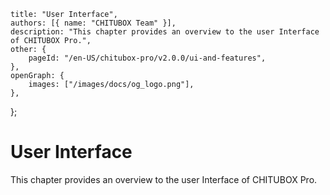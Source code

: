 	title: "User Interface",
	authors: [{ name: "CHITUBOX Team" }],
	description: "This chapter provides an overview to the user Interface of CHITUBOX Pro.",
	other: {
		pageId: "/en-US/chitubox-pro/v2.0.0/ui-and-features",
	},
	openGraph: {
		images: ["/images/docs/og_logo.png"],
	},
};

# User Interface

This chapter provides an overview to the user Interface of CHITUBOX Pro.
